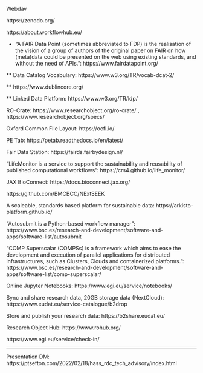 Webdav

https://zenodo.org/

https://about.workflowhub.eu/

* "A FAIR Data Point (sometimes abbreviated to FDP) is the realisation of the vision of a group of authors of the original paper on FAIR on how (meta)data could be presented on the web using existing standards, and without the need of APIs.": https://www.fairdatapoint.org/

** Data Catalog Vocabulary: https://www.w3.org/TR/vocab-dcat-2/

** https://www.dublincore.org/

** Linked Data Platform: https://www.w3.org/TR/ldp/

RO-Crate: https://www.researchobject.org/ro-crate/ , https://www.researchobject.org/specs/

Oxford Common File Layout: https://ocfl.io/

PE Tab: https://petab.readthedocs.io/en/latest/

Fair Data Station: https://fairds.fairbydesign.nl/

"LifeMonitor is a service to support the sustainability and reusability of published computational workflows": https://crs4.github.io/life_monitor/

JAX BioConnect: https://docs.bioconnect.jax.org/

https://github.com/BMCBCC/NExtSEEK

A scaleable, standards based platform for sustainable data: https://arkisto-platform.github.io/

"Autosubmit is a Python-based workflow manager": https://www.bsc.es/research-and-development/software-and-apps/software-list/autosubmit

"COMP Superscalar (COMPSs) is a framework which aims to ease the development and execution of parallel applications for distributed infrastructures, such as Clusters, Clouds and containerized platforms.": https://www.bsc.es/research-and-development/software-and-apps/software-list/comp-superscalar/

Online Jupyter Notebooks: https://www.egi.eu/service/notebooks/

Sync and share research data, 20GB storage data (NextCloud): https://www.eudat.eu/service-catalogue/b2drop

Store and publish your research data: https://b2share.eudat.eu/

Research Object Hub: https://www.rohub.org/

https://www.egi.eu/service/check-in/




--------------

Presentation DM: https://ptsefton.com/2022/02/18/hass_rdc_tech_advisory/index.html

